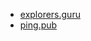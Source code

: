 - [explorers.guru](https://testnet.nillion.explorers.guru/)
- [ping.pub](https://testnet.ping.pub/nillion/)
